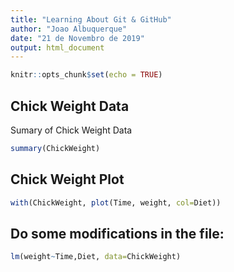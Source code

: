 ```yaml
---
title: "Learning About Git & GitHub"
author: "Joao Albuquerque"
date: "21 de Novembro de 2019"
output: html_document
---
```


```r
knitr::opts_chunk$set(echo = TRUE)
```

## Chick Weight Data

Sumary of Chick Weight Data

```r
summary(ChickWeight)
```

## Chick Weight Plot

```r
with(ChickWeight, plot(Time, weight, col=Diet))
```

## Do some modifications in the file:

```r
lm(weight~Time,Diet, data=ChickWeight)
```


